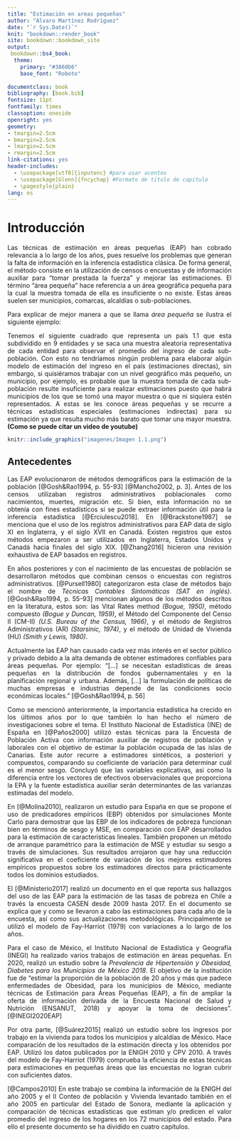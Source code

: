 ```yaml
--- 
title: "Estimación en areas pequeñas"
author: "Alvaro Martínez Rodríguez"
date: "`r Sys.Date()`"
knit: "bookdown::render_book"
site: bookdown::bookdown_site
output:
 bookdown::bs4_book:
  theme:
    primary: "#3860b6"
    base_font: "Roboto"
  
documentclass: book
bibliography: [book.bib]
fontsize: 11pt
fontfamily: times
classoption: oneside
openright: yes
geometry: 
- tmargin=2.5cm
- bmargin=2.5cm
- lmargin=2.5cm
- rmargin=2.5cm
link-citations: yes
header-includes:
  - \usepackage[utf8]{inputenc} #para usar acentos
  - \usepackage[Glenn]{fncychap} #Formato de titulo de capitulo
  - \pagestyle{plain}
lang: es
---
```


# Introducción {-}

 <div style="text-align: justify">
Las técnicas de estimación en áreas pequeñas (EAP) han cobrado relevancia a lo largo de los años, pues resuelve los problemas que generan la falta de información en la inferencia estadística clásica. De forma general, el método consiste en la utilización de censos o encuestas y de información auxiliar para "tomar prestada la fuerza" y mejorar las estimaciones. El término "área pequeña" hace referencia a un área geográfica pequeña para la cual la muestra tomada de ella es insuficiente o no existe. Estas áreas suelen ser municipios, comarcas, alcaldías o sub-poblaciones.

Para explicar de mejor manera a que se llama _área pequeña_ se ilustra el siguiente ejemplo:

Tenemos el siguiente cuadrado que representa un país 1.1 que esta subdividido en 9 entidades y se saca una muestra aleatoria representativa de cada entidad para observar el promedio del ingreso de cada sub-población. Con esto no tendríamos ningún problema para elaborar algún modelo de estimación del ingreso en el país (estimaciones directas), sin embargo, si quisiéramos trabajar con un nivel geográfico más pequeño, un municipio, por ejemplo, es probable que la muestra tomada de cada sub-población resulte insuficiente para realizar estimaciones puesto que habrá municipios de los que se tomó una mayor muestra o que ni siquiera estén representados. A estas se les conoce áreas pequeñas y se recurre a técnicas estadísticas especiales (estimaciones indirectas) para su estimación ya que resulta mucho más barato que tomar una mayor muestra. **(Como se puede citar un video de youtube)**

```r
knitr::include_graphics("imagenes/Imagen 1.1.png")
```

## Antecedentes {-}

Las EAP evolucionaron de métodos demográficos para la estimación de la población [@Gosh&Rao1994, p. 55-93] [@Mancho2002, p. 3]. Antes de los censos utilizaban registros administrativos poblacionales como nacimientos, muertes, migración etc. Si bien, esta información no se obtenía con fines estadísticos si se puede extraer información útil para la inferencia estadística [@Erciulescu2018]. En [@Brackstone1987] se menciona que el uso de los registros administrativos para EAP data de siglo XI en Inglaterra, y el siglo XVII en Canadá. Existen registros que estos métodos empezaron a ser utilizados en Inglaterra, Estados Unidos y Canadá hacia finales del siglo XIX. [@Zhang2016] hicieron una revisión exhaustiva de EAP basados en registros.

En años posteriores y con el nacimiento de las encuestas de población se desarrollaron métodos que combinan censos o encuestas con registros administrativos. [@Pursell1980] categorizaron esta clase de métodos bajo el nombre de _Técnicas Contables Sintomáticas (SAT en inglés)_. [@Gosh&Rao1994, p. 55-93] mencionan algunos de los métodos descritos en la literatura, estos son: las Vital Rates method _(Bogue, 1950)_, método compuesto _(Bogue y Duncan, 1959)_, el Método del Componente del Censo II (CM-II) _(U.S. Bureau of the Census, 1966)_, y el método de Registros Administrativos (AR) _(Starsinic, 1974)_, y el método de Unidad de Vivienda (HU) _(Smith y Lewis, 1980)_.

Actualmente las EAP han causado cada vez más interés en el sector público y privado debido a la alta demanda de obtener estimadores confiables para áreas pequeñas. Por ejemplo: "[...] se necesitan estadísticas de áreas pequeñas en la distribución de fondos gubernamentales y en la planificación regional y urbana. Además, [...] la formulación de políticas de muchas empresas e industrias depende de las condiciones socio económicas locales." [@Gosh&Rao1994, p. 56]

Como se mencionó anteriormente, la importancia estadística ha crecido en los últimos años por lo que también lo han hecho el número de investigaciones sobre el tema. El Instituto Nacional de Estadística (INE) de España en [@Paños2000] utilizó estas técnicas para la Encuesta de Población Activa con información auxiliar de registros de población y laborales con el objetivo de estimar la población ocupada de las islas de Canarias. Este autor recurre a estimadores sintéticos, a posteriori y compuestos, comparando su coeficiente de variación para determinar cuál es el menor sesgo. Concluyó que las variables explicativas, así como la diferencia entre los vectores de efectivos observacionales que proporciona la EPA y la fuente estadística auxiliar serán determinantes de las varianzas estimadas del modelo.

En [@Molina2010], realizaron un estudio para España en que se propone el uso de predicadores empíricos (EBP) obtenidos por simulaciones Monte Carlo para demostrar que las EBP de los indicadores de pobreza funcionan bien en términos de sesgo y MSE, en comparación con EAP desarrollados para la estimación de características lineales. También proponen un método de arranque paramétrico para la estimación de MSE y estudiar su sesgo a través de simulaciones. Sus resultados arrojaron que hay una reducción significativa en el coeficiente de variación de los mejores estimadores empíricos propuestos sobre los estimadores directos para prácticamente todos los dominios estudiados.

El [@Ministerio2017] realizó un documento en el que reporta sus hallazgos del uso de las EAP para la estimación de las tasas de pobreza en Chile a través la encuesta CASEN desde 2009 hasta 2017. En el documento se explica que y como se llevaron a cabo las estimaciones para cada año de la encuesta, así como sus actualizaciones metodológicas. Principalmente se utilizó el modelo de Fay-Harriot (1979) con variaciones a lo largo de los años.

Para el caso de México, el Instituto Nacional de Estadística y Geografía (INEGI) ha realizado varios trabajos de estimación en áreas pequeñas. En 2020, realizó un estudio sobre la _Prevalencia de Hipertensión y Obesidad, Diabetes para los Municipios de México 2018_. El objetivo de la institución fue de "estimar la proporción de la población de 20 años y más que padece enfermedades de Obesidad, para los municipios de México, mediante técnicas de Estimación para Áreas Pequeñas (EAP), a fin de ampliar la oferta de información derivada de la Encuesta Nacional de Salud y Nutrición (ENSANUT, 2018) y apoyar la toma de decisiones".[@INEGI2020EAP]

Por otra parte, [@Suárez2015] realizó un estudio sobre los ingresos por trabajo en la vivienda para todos los municipios y alcaldías de México. Hace comparación de los resultados de la estimación directa y los obtenidos por EAP. Utilizó los datos publicados por la ENIGH 2010 y CPV 2010. A través del modelo de Fay-Harriot (1979) comprueba la eficiencia de estas técnicas para estimaciones en pequeñas áreas que las encuestas no logran cubrir con suficientes datos.
 
[@Campos2010] En este trabajo se combina la información de la ENIGH del año 2005 y el II Conteo de población y
Vivienda levantado también en el año 2005 en particular del Estado de Sonora, mediante la
aplicación y comparación de técnicas estadísticas que estiman y/o predicen el valor promedio del
ingreso de los hogares en los 72 municipios del estado. Para ello el presente documento se ha
dividido en cuatro capítulos.